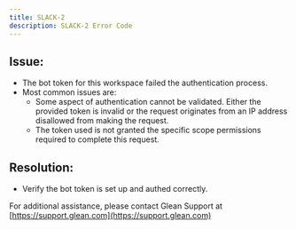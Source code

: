 ```yaml
---
title: SLACK-2
description: SLACK-2 Error Code
---
```


## Issue:

- The bot token for this workspace failed the authentication process.
- Most common issues are:
    - Some aspect of authentication cannot be validated. Either the provided token is invalid or the request originates from an IP address disallowed from making the request.
    - The token used is not granted the specific scope permissions required to complete this request.

## Resolution:

- Verify the bot token is set up and authed correctly.

For additional assistance, please contact Glean Support at [https://support.glean.com](https://support.glean.com)
